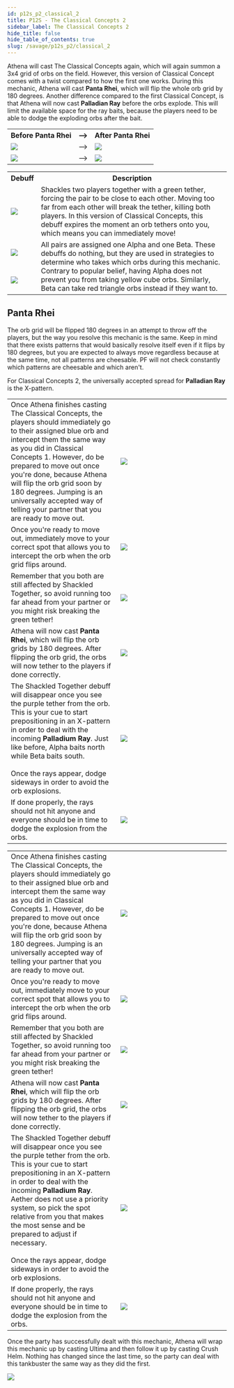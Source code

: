 ```yaml
---
id: p12s_p2_classical_2
title: P12S - The Classical Concepts 2
sidebar_label: The Classical Concepts 2
hide_title: false
hide_table_of_contents: true
slug: /savage/p12s_p2/classical_2
---
```



Athena will cast <Raidwide>The Classical Concepts</Raidwide> again, which will again summon a 3x4 grid of orbs on the field. However, this version of Classical Concept comes with a twist compared to how the first one works. During this mechanic, Athena will cast <strong>Panta Rhei</strong>, which will flip the whole orb grid by 180 degrees. Another difference compared to the first Classical Concept, is that Athena will now cast <strong>Palladian Ray</strong> before the orbs explode. This will limit the available space for the ray baits, because the players need to be able to dodge the exploding orbs after the bait.

<table>
    <tr>
        <th>Before Panta Rhei</th>
        <th>--></th>
        <th>After Panta Rhei</th>
    </tr>
    <tr>
        <td><img src='https://ffxivkittenassets.z7.web.core.windows.net/p12s/classical_theory_example_1.png' /></td>
        <td>--></td>
        <td><img src='https://ffxivkittenassets.z7.web.core.windows.net/p12s/classical_theory_example_3.png' /></td>
    </tr>
    <tr>
        <td><img src='https://ffxivkittenassets.z7.web.core.windows.net/p12s/classical_theory_example_4.png' /></td>
        <td>--></td>
        <td><img src='https://ffxivkittenassets.z7.web.core.windows.net/p12s/classical_theory_example_5.png' /></td>
    </tr>
</table>

<table width='50%'>
    <tr>
        <th>Debuff</th>
        <th>Description</th>
    </tr>
    <tr>
        <td><img src={shackled_together_icon_hr} /></td>
        <td><Title>Shackled Together</Title>Shackles two players together with a green tether, forcing the pair to be close to each other. Moving too far from each other will break the tether, killing both players. In this version of Classical Concepts, this debuff expires the moment an orb tethers onto you, which means you can immediately move!</td>
    </tr>
    <tr>
        <td><img src={alpha_target_icon_hr} /></td>
        <td rowspan='2'><Title>Alpha Target and Beta Target</Title>All pairs are assigned one Alpha and one Beta. These debuffs do nothing, but they are used in strategies to determine who takes which orbs during this mechanic. Contrary to popular belief, having Alpha does not prevent you from taking yellow cube orbs. Similarly, Beta can take red triangle orbs instead if they want to.</td>
    </tr>
    <tr>
        <td><img src={beta_target_icon_hr} /></td>
    </tr>
</table>


## Panta Rhei
The orb grid will be flipped 180 degrees in an attempt to throw off the players, but the way you resolve this mechanic is the same. Keep in mind that there exists patterns that would basically resolve itself even if it flips by 180 degrees, but you are expected to always move regardless because at the same time, not all patterns are cheesable. PF will not check constantly which patterns are cheesable and which aren't.

For Classical Concepts 2, the universally accepted spread for <strong>Palladian Ray</strong> is the X-pattern.

<Tabs>
<TabItem value="JP" label="OX▽▢ + Alpha north & Beta south (JP)" default>

<table width='66%'>
    <tr>
        <td width='33%'>Once Athena finishes casting <Raidwide>The Classical Concepts</Raidwide>, the players should immediately go to their assigned blue orb and intercept them the same way as you did in Classical Concepts 1. However, do be prepared to move out once you're done, because Athena will flip the orb grid soon by 180 degrees. Jumping is an universally accepted way of telling your partner that you are ready to move out.</td>
        <td width='33%'><img src='https://ffxivkittenassets.z7.web.core.windows.net/p12s/classical2_elemental_1.png' /></td>
    </tr>
    <tr>
        <td>Once you're ready to move out, immediately move to your correct spot that allows you to intercept the orb when the orb grid flips around.</td>
        <td><img src='https://ffxivkittenassets.z7.web.core.windows.net/p12s/classical2_elemental_2.png' /></td>
    </tr>
    <tr>
        <td>Remember that you both are still affected by Shackled Together, so avoid running too far ahead from your partner or you might risk breaking the green tether!</td>
        <td><img src='https://ffxivkittenassets.z7.web.core.windows.net/p12s/classical2_elemental_resolution_1.gif' /></td>
    </tr>
    <tr>
        <td>Athena will now cast <strong>Panta Rhei</strong>, which will flip the orb grids by 180 degrees. After flipping the orb grid, the orbs will now tether to the players if done correctly.</td>
        <td><img src='https://ffxivkittenassets.z7.web.core.windows.net/p12s/classical2_elemental_3.png' /></td>
    </tr>
    <tr>
        <td>The Shackled Together debuff will disappear once you see the purple tether from the orb. This is your cue to start prepositioning in an X-pattern in order to deal with the incoming <strong>Palladium Ray</strong>. Just like before, Alpha baits north while Beta baits south.<br /> <br />Once the rays appear, dodge sideways in order to avoid the orb explosions.</td>
        <td><img src='https://ffxivkittenassets.z7.web.core.windows.net/p12s/classical2_elemental_4.png' /></td>
    </tr>
    <tr>
        <td>If done properly, the rays should not hit anyone and everyone should be in time to dodge the explosion from the orbs.</td>
        <td><img src='https://ffxivkittenassets.z7.web.core.windows.net/p12s/classical2_elemental_resolution_2.gif' /></td>
    </tr>
</table>

</TabItem>

<TabItem value="NA" label="BPOG + Relative spread (Aether)">

<table width='66%'>
    <tr>
        <td width='33%'>Once Athena finishes casting <Raidwide>The Classical Concepts</Raidwide>, the players should immediately go to their assigned blue orb and intercept them the same way as you did in Classical Concepts 1. However, do be prepared to move out once you're done, because Athena will flip the orb grid soon by 180 degrees. Jumping is an universally accepted way of telling your partner that you are ready to move out.</td>
        <td width='33%'><img src='https://ffxivkittenassets.z7.web.core.windows.net/p12s/classical2_aether_1.png' /></td>
    </tr>
    <tr>
        <td>Once you're ready to move out, immediately move to your correct spot that allows you to intercept the orb when the orb grid flips around.</td>
        <td><img src='https://ffxivkittenassets.z7.web.core.windows.net/p12s/classical2_aether_2.png' /></td>
    </tr>
    <tr>
        <td>Remember that you both are still affected by Shackled Together, so avoid running too far ahead from your partner or you might risk breaking the green tether!</td>
        <td><img src='https://ffxivkittenassets.z7.web.core.windows.net/p12s/classical2_aether_resolution_1.gif' /></td>
    </tr>
    <tr>
        <td>Athena will now cast <strong>Panta Rhei</strong>, which will flip the orb grids by 180 degrees. After flipping the orb grid, the orbs will now tether to the players if done correctly.</td>
        <td><img src='https://ffxivkittenassets.z7.web.core.windows.net/p12s/classical2_aether_3.png' /></td>
    </tr>
    <tr>
        <td>The Shackled Together debuff will disappear once you see the purple tether from the orb. This is your cue to start prepositioning in an X-pattern in order to deal with the incoming <strong>Palladium Ray</strong>. Aether does not use a priority system, so pick the spot relative from you that makes the most sense and be prepared to adjust if necessary.<br /><br />Once the rays appear, dodge sideways in order to avoid the orb explosions.</td>
        <td><img src='https://ffxivkittenassets.z7.web.core.windows.net/p12s/classical2_aether_4.png' /></td>
    </tr>
    <tr>
        <td>If done properly, the rays should not hit anyone and everyone should be in time to dodge the explosion from the orbs.</td>
        <td><img src='https://ffxivkittenassets.z7.web.core.windows.net/p12s/classical2_aether_resolution_2.gif' /></td>
    </tr>
</table>

</TabItem>
</Tabs>

Once the party has successfully dealt with this mechanic, Athena will wrap this mechanic up by casting <Raidwide>Ultima</Raidwide> and then follow it up by casting <Tankbuster>Crush Helm</Tankbuster>. Nothing has changed since the last time, so the party can deal with this tankbuster the same way as they did the first.

<img src='https://ffxivkittenassets.z7.web.core.windows.net/p12s/helm_crush.gif' />